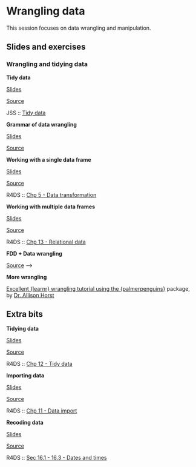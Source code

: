 # Wrangling data {#wrangling-data}

This session focuses on data wrangling and manipulation.

<!-- ::: {.rstudio-cloud} -->
<!-- The RStudio Cloud workspace for Data Science Course in a Box project is [here](https://rstudio.cloud/spaces/1655/join?access_code=5rdjusfIYF5iI0Gum2vNsBDLdtdnIEELBkf2EivK). -->
<!-- You can join the workspace and play around with the application exercises. -->
<!-- ::: -->

## Slides and exercises


### Wrangling and tidying data

::: {.slide-deck}
**Tidy data**

::: {.slides}
[Slides](https://gavinfay.github.io/fdd-workshops/course-materials/slides/u2-d05-tidy-data/u2-d05-tidy-data.html#1)
:::

::: {.source}
[Source](https://github.com/gavinfay/fdd-workshops/tree/master/course-materials/slides/u2-d05-tidy-data)
:::

<!-- ::: {.video} -->
<!-- [Video](https://youtu.be/Ux85eR3h9hw) -->
<!-- ::: -->

::: {.reading}
JSS :: [Tidy data](https://www.jstatsoft.org/article/view/v059i10)
:::
:::

::: {.slide-deck}
**Grammar of data wrangling**

::: {.slides}
[Slides](https://gavinfay.github.io/fdd-workshops/course-materials/slides/u2-d06-grammar-wrangle/u2-d06-grammar-wrangle.html#1)
:::

::: {.source}
[Source](https://github.com/gavinfay/fdd-workshops/tree/master/course-materials/slides/u2-d06-grammar-wrangle)
:::

<!-- ::: {.video} -->
<!-- [Video](https://youtu.be/ZCaYBES_VEk) -->
<!-- ::: -->
:::

::: {.slide-deck}
**Working with a single data frame**

::: {.slides}
[Slides](https://gavinfay.github.io/fdd-workshops/course-materials/slides/u2-d07-single-df/u2-d07-single-df.html#1)
:::

::: {.source}
[Source](https://github.com/gavinfay/fdd-workshops/tree/master/course-materials/slides/u2-d07-single-df)
:::

<!-- ::: {.video} -->
<!-- [Video](https://youtu.be/0229Uq2hkJo) -->
<!-- ::: -->

::: {.reading}
R4DS :: [Chp 5 - Data transformation](https://r4ds.had.co.nz/transform.html)
:::
:::

::: {.slide-deck}
**Working with multiple data frames**

::: {.slides}
[Slides](https://gavinfay.github.io/fdd-workshops/course-materials/slides/u2-d08-multi-df/u2-d08-multi-df.html#1)
:::

::: {.source}
[Source](https://github.com/gavinfay/fdd-workshops/tree/master/course-materials/slides/u2-d08-multi-df)
:::

<!-- ::: {.video} -->
<!-- [Video](https://youtu.be/VdV5ABsaf5Y) -->
<!-- ::: -->

::: {.reading}
R4DS :: [Chp 13 - Relational data](https://r4ds.had.co.nz/relational-data.html)
:::
:::


<!-- ::: {.application-exercise} -->
<!-- **Hotels + Data wrangling** -->

<!-- ::: {.source} -->
<!-- [Source](https://github.com/gavinfay/fdd-workshops/tree/master/course-materials/application-exercises/ae-04-hotels-datawrangling/hotels-datawrangling.Rmd) -->
<!-- ::: -->

<!-- ::: {.video} -->
<!-- [Video](https://youtu.be/BXlOd4EYQrI) -->
<!-- ::: -->
<!-- ::: -->

::: {.application-exercise}
**FDD + Data wrangling**

::: {.source}
[Source](https://github.com/gavinfay/fdd-workshops/tree/master/course-materials/application-exercises/ae-02-fdd-datawrangling/fdd-datawrangling.Rmd) -->
:::

<!-- ::: {.video} -->
<!-- [Video](https://youtu.be/BXlOd4EYQrI) -->
<!-- ::: -->
:::

::: {.application-exercise}
**More wrangling**

::: {.slides}
[Excellent {learnr} wrangling tutorial using the {palmerpenguins}](https://allisonhorst.shinyapps.io/dplyr-learnr/) package, by [Dr. Allison Horst](https://twitter.com/allison_horst)
:::
:::

<!-- ### Importing and recoding data -->

<!-- ::: {.slide-deck} -->
<!-- **Unit 2 - Deck 10: Data types** -->

<!-- ::: {.slides} -->
<!-- [Slides](https://gavinfay.github.io/fdd-workshops/course-materials/slides/u2-d10-data-types/u2-d10-data-types.html#1) -->
<!-- ::: -->

<!-- ::: {.source} -->
<!-- [Source](https://github.com/gavinfay/fdd-workshops/tree/master/course-materials/slides/u2-d10-data-types) -->
<!-- ::: -->

<!-- ::: {.video} -->
<!-- [Video](https://youtu.be/WsxLbtWbEfc) -->
<!-- ::: -->
<!-- ::: -->

<!-- ::: {.slide-deck} -->
<!-- **Unit 2 - Deck 11: Data classes** -->

<!-- ::: {.slides} -->
<!-- [Slides](https://gavinfay.github.io/fdd-workshops/course-materials/slides/u2-d11-data-classes/u2-d11-data-classes.html#1) -->
<!-- ::: -->

<!-- ::: {.source} -->
<!-- [Source](https://github.com/gavinfay/fdd-workshops/tree/master/course-materials/slides/u2-d11-data-classes) -->
<!-- ::: -->

<!-- ::: {.video} -->
<!-- [Video](https://youtu.be/dozvSVQcqqg) -->
<!-- ::: -->

<!-- ::: {.reading} -->
<!-- R4DS :: [Chp 15 - Factors](https://r4ds.had.co.nz/factors.html) -->
<!-- ::: -->
<!-- ::: -->

## Extra bits

::: {.slide-deck}
**Tidying data**

::: {.slides}
[Slides](https://gavinfay.github.io/fdd-workshops/course-materials/slides/u2-d09-tidying/u2-d09-tidying.html#1)
:::

::: {.source}
[Source](https://github.com/gavinfay/fdd-workshops/tree/master/course-materials/slides/u2-d09-tidying)
:::

<!-- ::: {.video} -->
<!-- [Video](https://youtu.be/x3KM5uxaFdI) -->
<!-- ::: -->

::: {.reading}
R4DS :: [Chp 12 - Tidy data](https://r4ds.had.co.nz/tidy-data.html)
:::
:::


::: {.slide-deck}
**Importing data**

::: {.slides}
[Slides](https://gavinfay.github.io/fdd-workshops/course-materials/slides/u2-d12-data-import/u2-d12-data-import.html#1)
:::

::: {.source}
[Source](https://github.com/gavinfay/fdd-workshops/tree/master/course-materials/slides/u2-d12-data-import)
:::

<!-- ::: {.video} -->
<!-- [Video](https://youtu.be/tIMaRYiuEFA) -->
<!-- ::: -->

::: {.reading}
R4DS :: [Chp 11 - Data import](https://r4ds.had.co.nz/data-import.html)
:::
:::

::: {.slide-deck}
**Recoding data**

::: {.slides}
[Slides](https://gavinfay.github.io/fdd-workshops/course-materials/slides/u2-d13-data-recode/u2-d13-data-recode.html#1)
:::

::: {.source}
[Source](https://github.com/gavinfay/fdd-workshops/tree/master/course-materials/slides/u2-d13-data-recode)
:::

<!-- ::: {.video} -->
<!-- [Video](https://youtu.be/O8qxV3N4D5Q) -->
<!-- ::: -->

::: {.reading}
R4DS :: [Sec 16.1 - 16.3 - Dates and times](https://r4ds.had.co.nz/dates-and-times.html)
:::
:::

<!-- ::: {.application-exercise} -->
<!-- **Hotels + Data types** -->

<!-- ::: {.source} -->
<!-- [Source](https://github.com/gavinfay/fdd-workshops/tree/master/course-materials/application-exercises/ae-05-hotels-datatypes/hotels-forcats.Rmd) -->
<!-- ::: -->

<!-- ::: {.source} -->
<!-- [Source](https://github.com/gavinfay/fdd-workshops/tree/master/course-materials/application-exercises/ae-05-hotels-datatypes/type-coercion.Rmd) -->
<!-- ::: -->

<!-- ::: {.video} -->
<!-- [Video](https://youtu.be/sByadx_cgDc) -->
<!-- ::: -->
<!-- ::: -->

<!-- ::: {.application-exercise} -->
<!-- **Nobels + Sales + Data import** -->

<!-- ::: {.source} -->
<!-- [Source](https://github.com/gavinfay/fdd-workshops/tree/master/course-materials/application-exercises/ae-06-nobels-sales-dataimport/nobels-csv.Rmd) -->
<!-- ::: -->

<!-- ::: {.source} -->
<!-- [Source](https://github.com/gavinfay/fdd-workshops/tree/master/course-materials/application-exercises/ae-06-nobels-sales-dataimport/sales-excel.Rmd) -->
<!-- ::: -->

<!-- ::: {.video} -->
<!-- [Video](https://youtu.be/2vA6qizYnM8) -->
<!-- ::: -->
<!-- ::: -->

<!-- ### Communicating data science results effectively -->

<!-- ::: {.slide-deck} -->
<!-- **Unit 2 - Deck 14: Tips for effective data visualization** -->

<!-- ::: {.slides} -->
<!-- [Slides](https://gavinfay.github.io/fdd-workshops/course-materials/slides/u2-d14-effective-dataviz/u2-d14-effective-dataviz.html#1) -->
<!-- ::: -->

<!-- ::: {.source} -->
<!-- [Source](https://github.com/gavinfay/fdd-workshops/tree/master/course-materials/slides/u2-d14-effective-dataviz) -->
<!-- ::: -->

<!-- ::: {.video} -->
<!-- [Video](https://youtu.be/ZrifrBvFWgg) -->
<!-- ::: -->

<!-- ::: {.reading} -->
<!-- IMS :: [Sec 2.3 - Effective data visualisation](https://openintro-ims.netlify.app/summarizing-visualizing-data.html#effective-data-visualization) -->
<!-- ::: -->
<!-- ::: -->

<!-- ::: {.application-exercise} -->
<!-- **Brexit + Telling stories with dataviz** -->

<!-- ::: {.source} -->
<!-- [Source](https://github.com/gavinfay/fdd-workshops/tree/master/course-materials/application-exercises/ae-07-brexit-story-dataviz/brexit.Rmd) -->
<!-- ::: -->

<!-- ::: {.video} -->
<!-- [Video](https://youtu.be/aPqnkcn13kQ) -->
<!-- ::: -->
<!-- ::: -->

<!-- ::: {.slide-deck} -->
<!-- **Unit 2 - Deck 15: Scientific studies and confounding** -->

<!-- ::: {.slides} -->
<!-- [Slides](https://gavinfay.github.io/fdd-workshops/course-materials/slides/u2-d15-studies-confounding/u2-d15-studies-confounding.html#1) -->
<!-- ::: -->

<!-- ::: {.source} -->
<!-- [Source](https://github.com/gavinfay/fdd-workshops/tree/master/course-materials/slides/u2-d15-studies-confounding) -->
<!-- ::: -->

<!-- ::: {.video} -->
<!-- [Video](https://youtu.be/WnMzTBrZDcc) -->
<!-- ::: -->

<!-- ::: {.reading} -->
<!-- -   IMS :: [Sec 1.3 - Sampling principles and strategies](https://openintro-ims.netlify.app/getting-started-with-data.html#sampling-principles-strategies) -->
<!-- -   IMS :: [Sec 1.4 - Experiments](https://openintro-ims.netlify.app/getting-started-with-data.html#experiments) -->
<!-- ::: -->
<!-- ::: -->

<!-- ::: {.slide-deck} -->
<!-- **Unit 2 - Deck 16: Simpson's paradox** -->

<!-- ::: {.slides} -->
<!-- [Slides](https://gavinfay.github.io/fdd-workshops/course-materials/slides/u2-d16-simpsons-paradox/u2-d16-simpsons-paradox.html#1) -->
<!-- ::: -->

<!-- ::: {.source} -->
<!-- [Source](https://github.com/gavinfay/fdd-workshops/tree/master/course-materials/slides/u2-d16-simpsons-paradox) -->
<!-- ::: -->

<!-- ::: {.video} -->
<!-- [Video](https://youtu.be/sdas62v0iJU) -->
<!-- ::: -->
<!-- ::: -->

<!-- ::: {.slide-deck} -->
<!-- **Unit 2 - Deck 17: Doing data science** -->

<!-- ::: {.slides} -->
<!-- [Slides](https://gavinfay.github.io/fdd-workshops/course-materials/slides/u2-d17-doing-data-science/u2-d17-doing-data-science.html#1) -->
<!-- ::: -->

<!-- ::: {.source} -->
<!-- [Source](https://github.com/gavinfay/fdd-workshops/tree/master/course-materials/slides/u2-d17-doing-data-science) -->
<!-- ::: -->

<!-- ::: {.video} -->
<!-- [Video](https://youtu.be/b9lSW0kyqBg) -->
<!-- ::: -->

<!-- ::: {.reading} -->
<!-- R4DS :: [Chp 7 - Exploratory data analysis](https://r4ds.had.co.nz/exploratory-data-analysis.html) -->
<!-- ::: -->
<!-- ::: -->

<!-- ### Web scraping and programming -->

<!-- ::: {.slide-deck} -->
<!-- **Unit 2 - Deck 18: Web scraping** -->

<!-- ::: {.slides} -->
<!-- [Slides](https://gavinfay.github.io/fdd-workshops/course-materials/slides/u2-d18-web-scrape/u2-d18-web-scrape.html#1) -->
<!-- ::: -->

<!-- ::: {.source} -->
<!-- [Source](https://github.com/gavinfay/fdd-workshops/tree/master/course-materials/slides/u2-d18-web-scrape) -->
<!-- ::: -->

<!-- ::: {.video} -->
<!-- [Video](https://youtu.be/99Hkmfb2i80) -->
<!-- ::: -->
<!-- ::: -->

<!-- ::: {.slide-deck} -->
<!-- **Unit 2 - Deck 19: Scraping top 250 movies on IMDB** -->

<!-- ::: {.slides} -->
<!-- [Slides](https://gavinfay.github.io/fdd-workshops/course-materials/slides/u2-d19-top-250-imdb/u2-d19-top-250-imdb.html#1) -->
<!-- ::: -->

<!-- ::: {.source} -->
<!-- [Source](https://github.com/gavinfay/fdd-workshops/tree/master/course-materials/slides/u2-d19-top-250-imdb) -->

<!-- ::: -->

<!-- ::: {.video} -->
<!-- [Video](https://youtu.be/YmKULNLsDsU) -->
<!-- ::: -->
<!-- ::: -->

<!-- ::: {.slide-deck} -->
<!-- **Unit 2 - Deck 20: Web scraping considerations** -->

<!-- ::: {.slides} -->
<!-- [Slides](https://gavinfay.github.io/fdd-workshops/course-materials/slides/u2-d20-considerations/u2-d20-considerations.html#1) -->
<!-- ::: -->

<!-- ::: {.source} -->
<!-- [Source](https://github.com/gavinfay/fdd-workshops/tree/master/course-materials/slides/u2-d20-considerations) -->
<!-- ::: -->

<!-- ::: {.video} -->
<!-- [Video](https://youtu.be/LONRJHMvSyU) -->
<!-- ::: -->
<!-- ::: -->

<!-- ::: {.application-exercise} -->
<!-- **IMDB + Web scraping** -->

<!-- ::: {.source} -->
<!-- [Source](https://github.com/gavinfay/fdd-workshops/tree/master/course-materials/application-exercises/ae-08-imdb-webscraping) -->
<!-- ::: -->

<!-- ::: {.video} -->
<!-- [Video](https://youtu.be/PetWV5g1Xsc) -->
<!-- ::: -->
<!-- ::: -->

<!-- ::: {.slide-deck} -->
<!-- **Unit 2 - Deck 21: Functions** -->

<!-- ::: {.slides} -->
<!-- [Slides](https://gavinfay.github.io/fdd-workshops/course-materials/slides/u2-d21-functions/u2-d21-functions.html#1) -->
<!-- ::: -->

<!-- ::: {.source} -->
<!-- [Source](https://github.com/gavinfay/fdd-workshops/tree/master/course-materials/slides/u2-d21-functions) -->
<!-- ::: -->

<!-- ::: {.video} -->
<!-- [Video](https://youtu.be/6KWlPhPMluE) -->
<!-- ::: -->

<!-- ::: {.reading} -->
<!-- R4DS :: [Chp 19 - Functions](https://r4ds.had.co.nz/functions.html) -->
<!-- ::: -->
<!-- ::: -->

<!-- ::: {.slide-deck} -->
<!-- **Unit 2 - Deck 22: Iteration** -->

<!-- ::: {.slides} -->
<!-- [Slides](https://gavinfay.github.io/fdd-workshops/course-materials/slides/u2-d22-iteration/u2-d22-iteration.html#1) -->
<!-- ::: -->

<!-- ::: {.source} -->
<!-- [Source](https://github.com/gavinfay/fdd-workshops/tree/master/course-materials/slides/u2-d22-iteration) -->
<!-- ::: -->

<!-- ::: {.video} -->
<!-- [Video](https://youtu.be/x3UMny1fQhc) -->
<!-- ::: -->

<!-- ::: {.reading} -->
<!-- R4DS :: [Chp 20 - Iteration](https://r4ds.had.co.nz/iteration.html) -->
<!-- ::: -->
<!-- ::: -->

<!-- ## Labs -->

<!-- ::: {.lab} -->
<!-- **Lab 1: Hello R** -->

<!-- Introduction to R, R Markdown, Git, and GitHub -->

<!-- ::: {.instructions} -->
<!-- [Instructions](https://gavinfay.github.io/fdd-workshops/course-materials/lab-instructions/lab-01/lab-01-hello-r.html) -->
<!-- ::: -->

<!-- ::: {.source} -->
<!-- [Source](https://github.com/gavinfay/fdd-workshops/tree/master/course-materials/lab-instructions/lab-01) -->
<!-- ::: -->

<!-- ::: {.starter} -->
<!-- [Starter](https://github.com/gavinfay/fdd-workshops/tree/master/course-materials/starters/lab/lab-01-hello-r) -->
<!-- ::: -->
<!-- ::: -->

<!-- ::: {.lab} -->
<!-- **Lab 2: Plastic waste** -->

<!-- Introduction to working with data in R with the tidyverse -->

<!-- ::: {.instructions} -->
<!-- [Instructions](https://gavinfay.github.io/fdd-workshops/course-materials/lab-instructions/lab-02/lab-02-plastic-waste.html) -->
<!-- ::: -->

<!-- ::: {.source} -->
<!-- [Source](https://github.com/gavinfay/fdd-workshops/tree/master/course-materials/lab-instructions/lab-02) -->
<!-- ::: -->

<!-- ::: {.starter} -->
<!-- [Starter](https://github.com/gavinfay/fdd-workshops/tree/master/course-materials/starters/lab/lab-02-plastic-waste) -->
<!-- ::: -->
<!-- ::: -->

<!-- ::: {.lab} -->
<!-- **Lab 3: Nobel laureates** -->

<!-- Data wrangling and tidying -->

<!-- ::: {.instructions} -->
<!-- [Instructions](https://gavinfay.github.io/fdd-workshops/course-materials/lab-instructions/lab-03/lab-03-nobel-laureates.html) -->
<!-- ::: -->

<!-- ::: {.source} -->
<!-- [Source](https://github.com/gavinfay/fdd-workshops/tree/master/course-materials/lab-instructions/lab-03) -->
<!-- ::: -->

<!-- ::: {.starter} -->
<!-- [Starter](https://github.com/gavinfay/fdd-workshops/tree/master/course-materials/starters/lab/lab-03-nobel-laureates) -->
<!-- ::: -->
<!-- ::: -->

<!-- ::: {.lab} -->
<!-- **Lab 4: La Quinta is Spanish for 'next to Denny's', Pt. 1** -->

<!-- Visualizing spatial data -->

<!-- ::: {.instructions} -->
<!-- [Instructions](https://gavinfay.github.io/fdd-workshops/course-materials/lab-instructions/lab-04/lab-04-viz-sp-data.html) -->
<!-- ::: -->

<!-- ::: {.source} -->
<!-- [Source](https://github.com/gavinfay/fdd-workshops/tree/master/course-materials/lab-instructions/lab-04) -->
<!-- ::: -->

<!-- ::: {.starter} -->
<!-- [Starter](https://github.com/gavinfay/fdd-workshops/tree/master/course-materials/starters/lab/lab-04-viz-sp-data) -->
<!-- ::: -->
<!-- ::: -->

<!-- ::: {.lab} -->
<!-- **Lab 5: La Quinta is Spanish for 'next to Denny's', Pt. 2** -->

<!-- Wrangling spatial data -->

<!-- ::: {.instructions} -->
<!-- [Instructions](https://gavinfay.github.io/fdd-workshops/course-materials/lab-instructions/lab-05/lab-05-wrangle-sp-data.html) -->
<!-- ::: -->

<!-- ::: {.source} -->
<!-- [Source](https://github.com/gavinfay/fdd-workshops/tree/master/course-materials/lab-instructions/lab-05) -->
<!-- ::: -->

<!-- ::: {.starter} -->
<!-- [Starter](https://github.com/gavinfay/fdd-workshops/tree/master/course-materials/starters/lab/lab-05-wrangle-sp-data) -->
<!-- ::: -->
<!-- ::: -->

<!-- ::: {.lab} -->
<!-- **Lab 6: Sad plots** -->

<!-- Critiquing and improving data visualisations -->

<!-- ::: {.instructions} -->
<!-- [Instructions](https://gavinfay.github.io/fdd-workshops/course-materials/lab-instructions/lab-06/lab-06-sad-plots.html) -->
<!-- ::: -->

<!-- ::: {.source} -->
<!-- [Source](https://github.com/gavinfay/fdd-workshops/tree/master/course-materials/lab-instructions/lab-06) -->
<!-- ::: -->

<!-- ::: {.starter} -->
<!-- [Starter](https://github.com/gavinfay/fdd-workshops/tree/master/course-materials/starters/lab/lab-06-sad-plots) -->
<!-- ::: -->
<!-- ::: -->

<!-- ::: {.lab} -->
<!-- **Lab 7: Simpson's paradox** -->

<!-- Data visualisation, confounding, multivariable relationships -->

<!-- ::: {.instructions} -->
<!-- [Instructions](https://gavinfay.github.io/fdd-workshops/course-materials/lab-instructions/lab-07/lab-07-simpsons-paradox.html) -->
<!-- ::: -->

<!-- ::: {.source} -->
<!-- [Source](https://github.com/gavinfay/fdd-workshops/tree/master/course-materials/lab-instructions/lab-07) -->
<!-- ::: -->

<!-- ::: {.starter} -->
<!-- [Starter](https://github.com/gavinfay/fdd-workshops/tree/master/course-materials/starters/lab/lab-07-simpsons-paradox) -->
<!-- ::: -->
<!-- ::: -->

<!-- ::: {.lab} -->
<!-- **Lab 8: University of Edinburgh Art Collection** -->

<!-- Web scraping, function, iteration -->

<!-- ::: {.instructions} -->
<!-- [Instructions](https://gavinfay.github.io/fdd-workshops/course-materials/lab-instructions/lab-08/lab-08-uoe-art.html) -->
<!-- ::: -->

<!-- ::: {.source} -->
<!-- [Source](https://github.com/gavinfay/fdd-workshops/tree/master/course-materials/lab-instructions/lab-08) -->
<!-- ::: -->

<!-- ::: {.starter} -->
<!-- [Starter](https://github.com/gavinfay/fdd-workshops/tree/master/course-materials/starters/lab/lab-08-uoe-art) -->
<!-- ::: -->
<!-- ::: -->

<!-- ## Homework assignments -->

<!-- ::: {.homework} -->
<!-- **HW 1: Pet names** -->

<!-- Introduction to working with data in R with the tidyverse -->

<!-- ::: {.instructions} -->
<!-- [Instructions](https://gavinfay.github.io/fdd-workshops/course-materials/hw-instructions/hw-01/hw-01-pet-names.html) -->
<!-- ::: -->

<!-- ::: {.source} -->
<!-- [Source](https://github.com/gavinfay/fdd-workshops/tree/master/course-materials/hw-instructions/hw-01) -->
<!-- ::: -->

<!-- ::: {.starter} -->
<!-- [Starter](https://github.com/gavinfay/fdd-workshops/tree/master/course-materials/starters/hw/hw-01-pet-names) -->
<!-- ::: -->
<!-- ::: -->

<!-- ::: {.homework} -->
<!-- **HW 2: Edinburgh Airbnb rentals** -->

<!-- Data visualisation with the tidyverse -->

<!-- ::: {.instructions} -->
<!-- [Instructions](https://gavinfay.github.io/fdd-workshops/course-materials/hw-instructions/hw-02/hw-02-airbnb-edi.html) -->
<!-- ::: -->

<!-- ::: {.source} -->
<!-- [Source](https://github.com/gavinfay/fdd-workshops/tree/master/course-materials/hw-instructions/hw-02) -->
<!-- ::: -->

<!-- ::: {.starter} -->
<!-- [Starter](https://github.com/gavinfay/fdd-workshops/tree/master/course-materials/starters/hw/hw-02-airbnb-edi) -->
<!-- ::: -->
<!-- ::: -->

<!-- ::: {.homework} -->
<!-- **HW 3: Road traffic accidents** -->

<!-- Data wrangling, tidying, and visualization -->

<!-- ::: {.instructions} -->
<!-- [Instructions](https://gavinfay.github.io/fdd-workshops/course-materials/hw-instructions/hw-03/hw-03-accidents.html) -->
<!-- ::: -->

<!-- ::: {.source} -->
<!-- [Source](https://github.com/gavinfay/fdd-workshops/tree/master/course-materials/hw-instructions/hw-03) -->
<!-- ::: -->

<!-- ::: {.starter} -->
<!-- [Starter](https://github.com/gavinfay/fdd-workshops/tree/master/course-materials/starters/hw/hw-03-accidents) -->
<!-- ::: -->
<!-- ::: -->

<!-- ::: {.homework} -->
<!-- **HW 4: What should I major in?** -->

<!-- More data wrangling, summarizing, and visualization -->

<!-- ::: {.instructions} -->
<!-- [Instructions](https://gavinfay.github.io/fdd-workshops/course-materials/hw-instructions/hw-04/hw-04-college-majors.html) -->
<!-- ::: -->

<!-- ::: {.source} -->
<!-- [Source](https://github.com/gavinfay/fdd-workshops/tree/master/course-materials/hw-instructions/hw-04) -->
<!-- ::: -->

<!-- ::: {.starter} -->
<!-- [Starter](https://github.com/gavinfay/fdd-workshops/tree/master/course-materials/starters/hw/hw-04-college-majors) -->
<!-- ::: -->
<!-- ::: -->

<!-- ::: {.homework} -->
<!-- **HW 5: Legos** -->

<!-- More data wrangling, summarizing, and visualization -->

<!-- ::: {.instructions} -->
<!-- [Instructions](https://gavinfay.github.io/fdd-workshops/course-materials/hw-instructions/hw-05/hw-05-legos.html) -->
<!-- ::: -->

<!-- ::: {.source} -->
<!-- [Source](https://github.com/gavinfay/fdd-workshops/tree/master/course-materials/hw-instructions/hw-05) -->
<!-- ::: -->

<!-- ::: {.starter} -->
<!-- [Starter](https://github.com/gavinfay/fdd-workshops/tree/master/course-materials/starters/hw/hw-05-legos) -->
<!-- ::: -->
<!-- ::: -->

<!-- ::: {.homework} -->
<!-- **HW 6: Money in politics** -->

<!-- Web scraping, functions, and iteration -->

<!-- ::: {.instructions} -->
<!-- [Instructions](https://gavinfay.github.io/fdd-workshops/course-materials/hw-instructions/hw-06/hw-06-money-in-politics.html) -->
<!-- ::: -->

<!-- ::: {.source} -->
<!-- [Source](https://github.com/gavinfay/fdd-workshops/tree/master/course-materials/hw-instructions/hw-06) -->
<!-- ::: -->

<!-- ::: {.starter} -->
<!-- [Starter](https://github.com/gavinfay/fdd-workshops/tree/master/course-materials/starters/hw/hw-06-money-in-politics) -->
<!-- ::: -->
<!-- ::: -->

